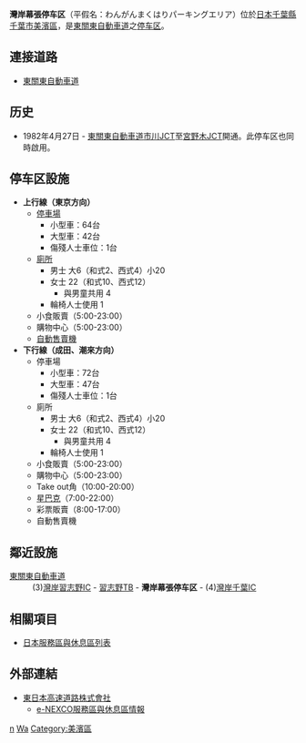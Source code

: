 {{Unreferenced|time=2020-05-10T01:26:19+00:00}}
{{日本公路設施
|設施名稱 = 灣岸幕張停车区
|色 = 
|圖像 =Kaihinn-makuhari-P.A.-higashi-kanto-expressway-japan.JPG
|pxl = 
|圖像簡介 = 
|公路名稱1 = [[東關東自動車道|東關東自動車道]]
|IC編號1 = 
|收費站編號1 = 
|記號1 = 灣岸幕張
|起點1 = [[市川JCT|市川JCT]]
|距離1 = 8.7
|上一設施1 = [[習志野TB|習志野TB]]
|上一設施距離1 = 0.3
|下一設施1 = [[灣岸千葉IC|灣岸千葉IC]]
|下一設施距離1 = 2.9
|連接道路 = 
|啟用日期 = 1982年4月27日
|停用日期 = 
|流量 =
|智能IC =
|上行營業時間 = 05:00-23:00
|上行油站 = 
|上行油站營業時間 = 
|下行營業時間 = 05:00-23:00
|下行油站 = 
|下行油站營業時間 = 
|郵政編碼 = 261-0025
|所在地 = {{JPN}}[[千葉縣|千葉縣]][[千葉市|千葉市]][[美濱區|美濱區]]濱田
|坐標 = {{coord|35|39|36.28|N|140|1|43.87|E}}
|備註 = 
}}
'''灣岸幕張停车区'''（平假名：わんがんまくはりパーキングエリア）位於[[日本|日本]][[千葉縣|千葉縣]][[千葉市|千葉市]][[美濱區|美濱區]]，是[[東關東自動車道|東關東自動車道]]之[[休息站|停车区]]。

== 連接道路 ==
* [[東關東自動車道|東關東自動車道]]

== 历史 ==
*1982年4月27日 - [[東關東自動車道|東關東自動車道]][[市川JCT|市川JCT]]至[[宮野木JCT|宮野木JCT]]開通。此停车区也同時啟用。

==停车区設施==
*'''上行線（東京方向）'''
**[[停車場|停車場]]
***小型車：64台
***大型車：42台
***傷殘人士車位：1台
**[[廁所|廁所]]
***男士 大6（和式2、西式4）小20
***女士 22（和式10、西式12）
****與男童共用 4
***輪椅人士使用 1
**小食販賣（5:00-23:00）
**購物中心（5:00-23:00）
**[[自動售賣機|自動售賣機]]
*'''下行線（成田、潮來方向）'''
**停車場
***小型車：72台
***大型車：47台
***傷殘人士車位：1台
**廁所
***男士 大6（和式2、西式4）小20
***女士 22（和式10、西式12）
****與男童共用 4
***輪椅人士使用 1
**小食販賣（5:00-23:00）
**購物中心（5:00-23:00）
**Take out角（10:00-20:00）
**[[星巴克|星巴克]]（7:00-22:00）
**彩票販賣（8:00-17:00）
**自動售賣機

== 鄰近設施 ==
; [[東關東自動車道|東關東自動車道]]
: (3)[[灣岸習志野IC|灣岸習志野IC]] - [[習志野TB|習志野TB]] - '''灣岸幕張停车区''' - (4)[[灣岸千葉IC|灣岸千葉IC]]

== 相關項目 ==
* [[日本服務區與休息區列表|日本服務區與休息區列表]]

== 外部連結 ==
* [http://www.e-nexco.co.jp/ 東日本高速道路株式會社] {{Wayback|url=http://www.e-nexco.co.jp/ |date=20140203074239 }}
** [https://web.archive.org/web/20101130163046/http://www.driveplaza.com/dp/SapaTop e-NEXCO服務區與休息區情報]

{{東關東自動車道}}

[[Category:日本服務區與休息區_Wa|n]]
[[Category:千葉縣服務區與休息區|Wa]]
[[Category:美濱區|Category:美濱區]]